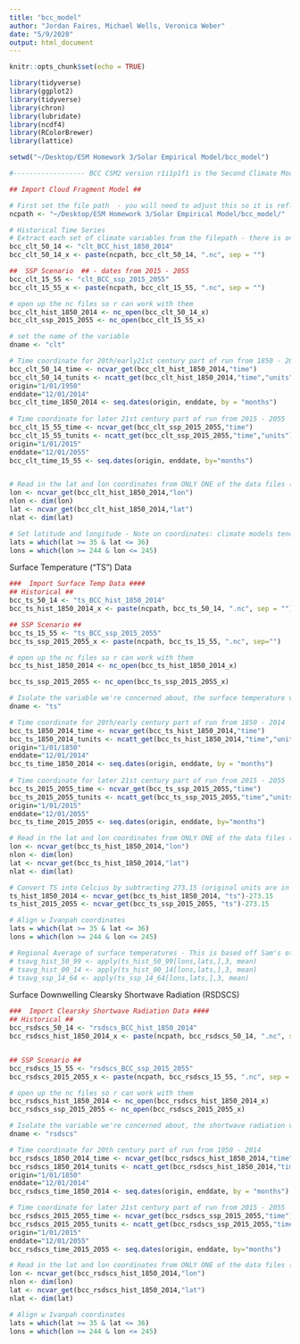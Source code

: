 ```yaml
---
title: "bcc_model"
author: "Jordan Faires, Michael Wells, Veronica Weber"
date: "5/9/2020"
output: html_document
---
```


```r
knitr::opts_chunk$set(echo = TRUE)
```

```r
library(tidyverse)
library(ggplot2)
library(tidyverse)
library(chron)
library(lubridate)
library(ncdf4)
library(RColorBrewer)
library(lattice)

setwd("~/Desktop/ESM Homework 3/Solar Empirical Model/bcc_model")
```

```r
#------------------ BCC CSM2 version r1i1p1f1 is the Second Climate Model We're Going to Run ----------------------------#

## Import Cloud Fragment Model ##

# First set the file path  - you will need to adjust this so it is reflecting the filepath you are using on your own computer for this R project
ncpath <- "~/Desktop/ESM Homework 3/Solar Empirical Model/bcc_model/"

# Historical Time Series
# Extract each set of climate variables from the filepath - there is only 1 time series here, from 1850-2014
bcc_clt_50_14 <- "clt_BCC_hist_1850_2014"
bcc_clt_50_14_x <- paste(ncpath, bcc_clt_50_14, ".nc", sep = "")

##  SSP Scenario  ## - dates from 2015 - 2055
bcc_clt_15_55 <- "clt_BCC_ssp_2015_2055"
bcc_clt_15_55_x <- paste(ncpath, bcc_clt_15_55, ".nc", sep = "")

# open up the nc files so r can work with them
bcc_clt_hist_1850_2014 <- nc_open(bcc_clt_50_14_x)
bcc_clt_ssp_2015_2055 <- nc_open(bcc_clt_15_55_x)

# set the name of the variable
dname <- "clt"  

# Time coordinate for 20th/early21st century part of run from 1850 - 2015 BUT let's narrow down the historical period to just focus on 1950 - 2014 (like we did for NCAR model)
bcc_clt_50_14_time <- ncvar_get(bcc_clt_hist_1850_2014,"time")
bcc_clt_50_14_tunits <- ncatt_get(bcc_clt_hist_1850_2014,"time","units")
origin="1/01/1950"
enddate="12/01/2014"
bcc_clt_time_1850_2014 <- seq.dates(origin, enddate, by = "months") 
  
# Time coordinate for later 21st century part of run from 2015 - 2055
bcc_clt_15_55_time <- ncvar_get(bcc_clt_ssp_2015_2055,"time")
bcc_clt_15_55_tunits <- ncatt_get(bcc_clt_ssp_2015_2055,"time","units")
origin="1/01/2015"
enddate="12/01/2055"
bcc_clt_time_15_55 <- seq.dates(origin, enddate, by="months")


# Read in the lat and lon coordinates from ONLY ONE of the data files (they're slices of output from the same climate model, and therefore use the same spatial grid). 
lon <- ncvar_get(bcc_clt_hist_1850_2014,"lon")
nlon <- dim(lon)
lat <- ncvar_get(bcc_clt_hist_1850_2014,"lat")
nlat <- dim(lat)

# Set latitude and longitude - Note on coordinates: climate models tend to use a 0-360 degree longitude convention (or degrees E, to be specific). Ivanpah's coordinates are: 35.5568° N, 115.4705° W  - I have subtracted it from 360: 360 - 115.4705 = 244.53 
lats = which(lat >= 35 & lat <= 36)
lons = which(lon >= 244 & lon <= 245)

```

Surface Temperature ("TS") Data
```r

###  Import Surface Temp Data ####
## Historical ##
bcc_ts_50_14 <- "ts_BCC_hist_1850_2014"
bcc_ts_hist_1850_2014_x <- paste(ncpath, bcc_ts_50_14, ".nc", sep = "")

## SSP Scenario ##
bcc_ts_15_55 <- "ts_BCC_ssp_2015_2055" 
bcc_ts_ssp_2015_2055_x <- paste(ncpath, bcc_ts_15_55, ".nc", sep="")

# open up the nc files so r can work with them
bcc_ts_hist_1850_2014 <- nc_open(bcc_ts_hist_1850_2014_x)

bcc_ts_ssp_2015_2055 <- nc_open(bcc_ts_ssp_2015_2055_x)

# Isolate the variable we're concerned about, the surface temperature variable, "ts"
dname <- "ts"

# Time coordinate for 20th/early century part of run from 1850 - 2014 
bcc_ts_1850_2014_time <- ncvar_get(bcc_ts_hist_1850_2014,"time")
bcc_ts_1850_2014_tunits <- ncatt_get(bcc_ts_hist_1850_2014,"time","units")
origin="1/01/1850"
enddate="12/01/2014"
bcc_ts_time_1850_2014 <- seq.dates(origin, enddate, by = "months") 
  
# Time coordinate for later 21st century part of run from 2015 - 2055
bcc_ts_2015_2055_time <- ncvar_get(bcc_ts_ssp_2015_2055,"time")
bcc_ts_2015_2055_tunits <- ncatt_get(bcc_ts_ssp_2015_2055,"time","units")
origin="1/01/2015"
enddate="12/01/2055"
bcc_ts_time_2015_2055 <- seq.dates(origin, enddate, by="months")

# Read in the lat and lon coordinates from ONLY ONE of the data files (they're slices of output from the same climate model, and therefore use the same spatial grid). 
lon <- ncvar_get(bcc_ts_hist_1850_2014,"lon")
nlon <- dim(lon)
lat <- ncvar_get(bcc_ts_hist_1850_2014,"lat")
nlat <- dim(lat)

# Convert TS into Celcius by subtracting 273.15 (original units are in Kelvin)
ts_hist_1850_2014 <- ncvar_get(bcc_ts_hist_1850_2014, "ts")-273.15
ts_hist_2015_2055 <- ncvar_get(bcc_ts_ssp_2015_2055, "ts")-273.15

# Align w Ivanpah coordinates
lats = which(lat >= 35 & lat <= 36)
lons = which(lon >= 244 & lon <= 245)

# Regional Average of surface temperatures - This is based off Sam's other example but I can't get it to work
# tsavg_hist_50_99 <- apply(ts_hist_50_99[lons,lats,],3, mean)
# tsavg_hist_00_14 <- apply(ts_hist_00_14[lons,lats,],3, mean)
# tsavg_ssp_14_64 <- apply(ts_ssp_14_64[lons,lats,],3, mean)
```

Surface Downwelling Clearsky Shortwave Radiation (RSDSCS)
```r
###  Import Clearsky Shortwave Radiation Data ####
## Historical ##
bcc_rsdscs_50_14 <- "rsdscs_BCC_hist_1850_2014"
bcc_rsdscs_hist_1850_2014_x <- paste(ncpath, bcc_rsdscs_50_14, ".nc", sep = "")


## SSP Scenario ##
bcc_rsdscs_15_55 <- "rsdscs_BCC_ssp_2015_2055" 
bcc_rsdscs_2015_2055_x <- paste(ncpath, bcc_rsdscs_15_55, ".nc", sep = "")

# open up the nc files so r can work with them
bcc_rsdscs_hist_1850_2014 <- nc_open(bcc_rsdscs_hist_1850_2014_x)
bcc_rsdscs_ssp_2015_2055 <- nc_open(bcc_rsdscs_2015_2055_x)

# Isolate the variable we're concerned about, the shortwave radiation variable - "rsdscs"
dname <- "rsdscs"

# Time coordinate for 20th century part of run from 1950 - 2014
bcc_rsdscs_1850_2014_time <- ncvar_get(bcc_rsdscs_hist_1850_2014,"time")
bcc_rsdscs_1850_2014_tunits <- ncatt_get(bcc_rsdscs_hist_1850_2014,"time","units")
origin="1/01/1850"
enddate="12/01/2014"
bcc_rsdscs_time_1850_2014 <- seq.dates(origin, enddate, by = "months") 

# Time coordinate for later 21st century part of run from 2015 - 2055
bcc_rsdscs_2015_2055_time <- ncvar_get(bcc_rsdscs_ssp_2015_2055,"time")
bcc_rsdscs_2015_2055_tunits <- ncatt_get(bcc_rsdscs_ssp_2015_2055,"time","units")
origin="1/01/2015"
enddate="12/01/2055"
bcc_rsdscs_time_2015_2055 <- seq.dates(origin, enddate, by="months")

# Read in the lat and lon coordinates from ONLY ONE of the data files (they're slices of output from the same climate model, and therefore use the same spatial grid). 
lon <- ncvar_get(bcc_rsdscs_hist_1850_2014,"lon")
nlon <- dim(lon)
lat <- ncvar_get(bcc_rsdscs_hist_1850_2014,"lat")
nlat <- dim(lat)

# Align w Ivanpah coordinates
lats = which(lat >= 35 & lat <= 36)
lons = which(lon >= 244 & lon <= 245)


```

